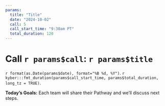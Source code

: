```yaml
---
params:
  title: "Title"
  date: "2024-10-02"
  call: 5
  call_start_time: "9:30am PT"
  total_duration: 120
---
```


# Call `r params$call`: `r params$title`

`r format(as.Date(params$date), format="%B %d, %Y")`. `r kyber:::fmt_duration(params$call_start_time, params$total_duration, long_tz = TRUE)`.

**Today's Goals:** Each team will share their Pathway and we'll discuss next steps.
